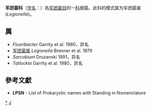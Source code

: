 {{Automatic taxobox
| taxon = Legionellaceae
| authority = Brenner et al. 1979
| type genus = 军团菌属<br>Legionella
| type genus authority = Brenner et al. 1979 
}}
'''军团菌科'''（[[学名|学名]]：{{lang|la|''Legionellaceae''}}）為[[军团菌目|军团菌目]]的一[[科|科]]细菌。此科的模式属为军团菌属(''Legionella'')。

==属==
* ''Fluoribacter'' Garrity et al. 1980，异名
* [[军团菌属|军团菌属]] ''Legionella'' Brenner et al. 1979
* ''Sarcobium'' Drozanski 1991，异名
* ''Tatlockia'' Garrity et al. 1980，异名

==參考文獻==
{{reflist}}
* '''LPSN''' - List of Prokaryotic names with Standing in Nomenclature

{{taxonbar}}

[[Category:_军团菌科|*]]
[[Category:1979年描述的分类群|J]]